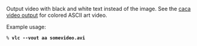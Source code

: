 {{Module|name=aa|type=Video output|description=ASCII Art video output}}

Output video with black and white text instead of the image. See the [[Documentation:Modules/caca|caca video output]] for colored ASCII art video.

Example usage:
 % '''vlc --vout aa somevideo.avi'''

{{Documentation footer}}